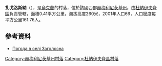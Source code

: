 {{coord|48|48|56|N|27|2|59|E|scale:100000|display=title}}

'''扎戈洛斯納'''（{{lang-uk|Заголосна}}），是[[烏克蘭|烏克蘭]]的村落，位於該國西部[[赫梅利尼茨基州|赫梅利尼茨基州]]，由[[杜納伊夫齊區|杜納伊夫齊區]]負責管轄，面積0.41平方公里，海拔高度260米，2001年人口66，人口密度每平方公里161.76人。

==參考資料==
* [http://weather.in.ua/ua/hmel'nickaja/8174 Погода в селі Заголосна] {{Wayback|url=http://weather.in.ua/ua/hmel'nickaja/8174 |date=20111220104158 }}

{{DEFAULTSORT:Заголосна}}
[[Category:赫梅利尼茨基州村落|Category:赫梅利尼茨基州村落]]
[[Category:杜納伊夫齊區村落|Category:杜納伊夫齊區村落]]


{{Khmelnytskyi-geo-stub}}